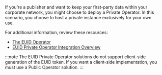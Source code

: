 
If you're a publisher and want to keep your first-party data within your corporate network, you might choose to deploy a <Link href="../ref-info/glossary-uid#gl-private-operator">Private Operator</Link>. In this scenario, you choose to host a private instance exclusively for your own use.

For additional information, review these resources:

- [The EUID Operator](../ref-info/ref-operators-public-private.md)
- [EUID Private Operator Integration Overview](../guides/integration-options-private-operator.md)

:::note
The EUID Private Operator solutions do not support client-side generation of the EUID token. If you want a client-side implementation, you must use a Public Operator solution.
:::